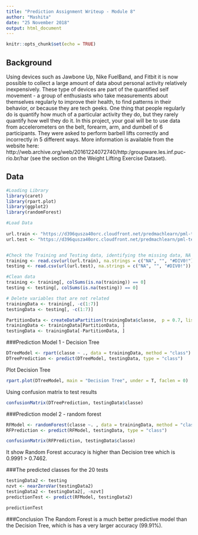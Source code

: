 ---
title: "Prediction Assignment Writeup - Module 8"
author: "Mashita"
date: "25 November 2018"
output: html_document
---

```{r setup, include=FALSE}
knitr::opts_chunk$set(echo = TRUE)
```

## Background

Using devices such as Jawbone Up, Nike FuelBand, and Fitbit it is now possible to collect a large amount of data about personal activity relatively inexpensively. These type of devices are part of the quantified self movement - a group of enthusiasts who take measurements about themselves regularly to improve their health, to find patterns in their behavior, or because they are tech geeks. One thing that people regularly do is quantify how much of a particular activity they do, but they rarely quantify how well they do it. In this project, your goal will be to use data from accelerometers on the belt, forearm, arm, and dumbell of 6 participants. They were asked to perform barbell lifts correctly and incorrectly in 5 different ways. More information is available from the website here: http://web.archive.org/web/20161224072740/http:/groupware.les.inf.puc-rio.br/har (see the section on the Weight Lifting Exercise Dataset).

## Data

```{r echo=TRUE, message=FALSE, warning=FALSE}
#Loading Library
library(caret) 
library(rpart.plot)
library(ggplot2)
library(randomForest)

#Load Data
 
url.train <- "https://d396qusza40orc.cloudfront.net/predmachlearn/pml-training.csv"
url.test <- "https://d396qusza40orc.cloudfront.net/predmachlearn/pml-testing.csv"


#Check the Training and Testing data, identifying the missing data, NA and #DIV/0! as NA everywhere.
training <- read.csv(url(url.train), na.strings = c("NA", "", "#DIV0!"))
testing <- read.csv(url(url.test), na.strings = c("NA", "", "#DIV0!"))

#Clean data
training <- training[, colSums(is.na(training)) == 0]
testing <- testing[, colSums(is.na(testing)) == 0]

# Delete variables that are not related 
trainingData <- training[, -c(1:7)]
testingData <- testing[, -c(1:7)]

PartitionData <- createDataPartition(trainingData$classe,  p = 0.7, list = F)
trainingData <- trainingData[PartitionData, ]
testingData <- trainingData[-PartitionData, ]
```

###Prediction Model 1 - Decision Tree 

```{r}
DTreeModel <- rpart(classe ~ ., data = trainingData, method = "class")
DTreePrediction <- predict(DTreeModel, testingData, type = "class")
```

Plot Decision Tree
```{r}
rpart.plot(DTreeModel, main = "Decision Tree", under = T, faclen = 0)
```

Using confusion matrix to test results
```{r}
confusionMatrix(DTreePrediction, testingData$classe)
```

###Prediction model 2 - random forest
```{r}
RFModel <- randomForest(classe ~. , data = trainingData, method = "class")
RFPrediction <- predict(RFModel, testingData, type = "class")

confusionMatrix(RFPrediction, testingData$classe)
```

It show Random Forest accuracy is higher than Decision tree which is 0.9991 > 0.7462. 

###The predicted classes for the 20 tests 
```{r}
testingData2 <- testing
nzvt <- nearZeroVar(testingData2)
testingData2 <- testingData2[, -nzvt]
predictionTest <- predict(RFModel, testingData2)

predictionTest
```

###Conclusion
The Random Forest is a much better predictive model than the Decision Tree, which is has a very larger accuracy (99.91%).

